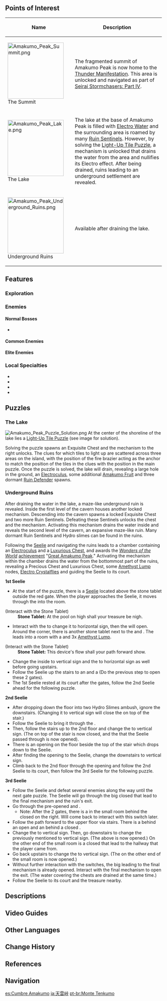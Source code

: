{{Location Infobox
|image        = Amakumo_Peak.png
|type         = Subarea
|region       = Inazuma
|area         = Seirai Island
}}
{{Location Intro|{{Lang|'''Amakumo Peak'''|ja=天雲峠|ja_rm=Amakumo-touge}}|description=<p>Long ago, [[Kanna Kapatcir]] was slain here, while the power of its lingering hatred and regret was suppressed by wards maintained by the [[Asase Shrine]]. During the Seirai Rebellion around 500 years ago, [[Asase Hibiki]] unsealed the wards, causing the [[Thunder Manifestation]] to appear and devastate the area with a massive Electro storm.</p>}}

==Points of Interest==
{| class="article-table alternating-colors-table tdc1" style="width: 100%;"
! style="width: 200px;" | Name
! Description
|- id="The Summit"
| [[File:Amakumo Peak Summit.png|180px]]<br />The Summit
| The fragmented summit of Amakumo Peak is now home to the [[Thunder Manifestation]]. This area is unlocked and navigated as part of [[Seirai Stormchasers: Part IV]].
|- id="The Lake"
| [[File:Amakumo Peak Lake.png|180px]]<br />The Lake
| The lake at the base of Amakumo Peak is filled with [[Electro Water]] and the surrounding area is roamed by many [[Ruin Sentinel]]s. However, by solving the [[Light-Up Tile Puzzle]], a mechanism is unlocked that drains the water from the area and nullifies its Electro effect. After being drained, ruins leading to an underground settlement are revealed.
|- id="Underground Ruins"
| [[File:Amakumo Peak Underground Ruins.png|180px]]<br />Underground Ruins
| Available after draining the lake.
|}

==Features==
===Exploration===
{{Column|2|
*[[Bake-Danuki]]
*[[Electro Cube]]
*[[Electro Current Puzzle]]
*[[Electro Seelie]]
*[[Electro Water]]
*[[Elemental Monument]] ({{Electro}})
*[[Light-Up Tile Puzzle]]
*[[Seelie]]
*[[Thunder Sakura Bough]]
}}

===Enemies===
====Normal Bosses====
*{{Enemy|Thunder Manifestation}}

====Common Enemies====
{{Column|2|
*{{Enemy|Hilichurl}}
*{{Enemy|Hilichurl Fighter}}
*{{Enemy|Hilichurl Berserker}}
*{{Enemy|Wooden Shield Hilichurl Guard}}
*{{Enemy|Cryo Hilichurl Shooter}}
*{{Enemy|Electro Hilichurl Shooter}}
*{{Enemy|Pyro Hilichurl Shooter}}
*{{Enemy|Electro Hilichurl Grenadier}}
*{{Enemy|Electro Samachurl}}
*{{Enemy|Kairagi: Dancing Thunder}}
*{{Enemy|Kairagi: Fiery Might}}
*{{Enemy|Nobushi: Hitsukeban}}
*{{Enemy|Nobushi: Jintouban}}
*{{Enemy|Nobushi: Kikouban}}
*{{Enemy|Geo Slime}}
*{{Enemy|Large Geo Slime}}
*{{Enemy|Anemo Specter}}
*{{Enemy|Geo Specter}}
*{{Enemy|Hydro Specter}}
*{{Enemy|Treasure Hoarders: Handyman}}
*{{Enemy|Treasure Hoarders: Pugilist}}
*{{Enemy|Treasure Hoarders: Scout}}
*{{Enemy|Treasure Hoarders: Seaman}}
*{{Enemy|Treasure Hoarders: Electro Potioneer}}
*{{Enemy|Treasure Hoarders: Hydro Potioneer}}
*{{Enemy|Treasure Hoarders: Pyro Potioneer}}
*{{Enemy|Electro Whopperflower}}
}}

====Elite Enemies====
{{Column|2|
*{{Enemy|Crackling Axe Mitachurl}}
*{{Enemy|Blazing Axe Mitachurl}}
*{{Enemy|Wooden Shieldwall Mitachurl}}
*{{Enemy|Rock Shieldwall Mitachurl}}
*{{Enemy|Ruin Cruiser}}
*{{Enemy|Ruin Destroyer}}
*{{Enemy|Ruin Defender}}
*{{Enemy|Ruin Scout}}
}}

===Local Specialties===
*{{Item|Amakumo Fruit}}
*{{Item|Naku Weed}}
*{{Item|Onikabuto}}
*{{Item|Sea Ganoderma}}

==Puzzles==
===The Lake===
[[File:Amakumo Peak Puzzle Solution.png|right|thumb]]
At the center of the shoreline of the lake lies a [[Light-Up Tile Puzzle]] (see image for solution).

Solving the puzzle spawns an Exquisite Chest and the mechanism to the right unlocks. The clues for which tiles to light up are scattered across three areas on the island, with the position of the fire brazier acting as the anchor to match the position of the tiles in the clues with the position in the main puzzle. Once the puzzle is solved, the lake will drain, revealing a large hole in the ground, an [[Electroculus]], some additional [[Amakumo Fruit]] and three dormant [[Ruin Defender]] spawns.

===Underground Ruins===
After draining the water in the lake, a maze-like underground ruin is revealed. Inside the first level of the cavern houses another locked mechanism. Descending into the cavern spawns a locked Exquisite Chest and two more Ruin Sentinels. Defeating these Sentinels unlocks the chest and the mechanism. Activating this mechanism drains the water inside and reveals the second level of the cavern, an expansive maze-like ruin. Many dormant Ruin Sentinels and Hydro slimes can be found in the ruins.

Following the [[Seelie]] and navigating the ruins leads to a chamber containing an [[Electroculus]] and a [[Precious Chest|Luxurious Chest]], and awards the ''[[Wonders of the World]]'' [[achievement]] "[[Great Amakumo Peak]]." Activating the mechanism within the chamber drains the water from the bottommost part of the ruins, revealing a Precious Chest and Luxurious Chest, some [[Amethyst Lump]] nodes, [[Electro Crystalfly|Electro Crystalflies]] and guiding the Seelie to its court.

'''1st Seelie'''
*At the start of the puzzle, there is a [[Seelie]] located above the stone tablet outside the red gate. When the player approaches the Seelie, it moves through the {{Color|Pyro|red gate}} into the room.
{{Dialogue start}}
;(Interact with the Stone Tablet)
:'''Stone Tablet:'''  At the pool on high shall your treasure be nigh.
{{Dialogue end}}

*Interact with the {{Color|Pyro|red switch}} to change it to horizontal sign, then the {{Color|Pyro|red gate}} will open. Around the corner, there is another stone tablet next to the {{Color|bp|orange switch}} and {{Color|bp|orange gate}}. The {{Color|bp|orange gate}} leads into a room with a {{Color|Pyro|red switch}} and 3x [[Amethyst Lump]].
{{Dialogue start}}
;(Interact with the Stone Tablet)
:'''Stone Tablet:'''  This device's flow shall your path forward show.
{{Dialogue end}}

*Change the {{Color|Pyro|red switch}} inside to vertical sign and the {{Color|bp|orange switch}} to horizontal sign as well before going upstairs.
*Follow the Seelie up the stairs to an {{Color|bp|orange gate}} and a {{Color|Pyro|red gate}} (Do the previous step to open these 2 gates).
*The 1st Seelie rested at its court after the gates, follow the 2nd Seelie ahead for the following puzzle.

'''2nd Seelie'''
*After dropping down the floor into two Hydro Slimes ambush, ignore the {{Color|bp|orange switch}} downstairs. (Changing it to vertical sign will close the {{Color|bp|orange gate}} on top of the stair.)
*Follow the Seelie to bring it through the {{Color|Pyro|red gate}}.
*Then, follow the stairs up to the 2nd floor and change the {{Color|Pyro|red switch}} to vertical sign. (The {{Color|Pyro|red gate}} on top of the stair is now closed, and the {{Color|Pyro|red gate}} that the Seelie passed through is now opened).
*There is an opening on the floor beside the top of the stair which drops down to the Seelie.
*After finding the opening to the Seelie, change the {{Color|bp|orange switch}} downstairs to vertical sign.
*Climb back to the 2nd floor through the opening and follow the 2nd Seelie to its court, then follow the 3rd Seelie for the following puzzle.

'''3rd Seelie'''
*Follow the Seelie and defeat several enemies along the way until the next gate puzzle. The Seelie will go through the big closed {{Color|Hydro|blue gate}} that lead to the final mechanism and the ruin's exit.
*Go through the pre-opened {{Color|Pyro|red gate}} and {{Color|Hydro|blue gate}}.
** Note: After the 2 gates, there is a {{Color|Hydro|blue switch}} in the small room behind the closed {{Color|Pyro|red gate}} on the right. Will come back to interact with this switch later.
*Follow the path forward to the upper floor via stairs. There is a {{Color|Pyro|red switch}} behind an open {{Color|bp|orange gate}} and an {{Color|bp|orange switch}} behind a closed {{Color|Hydro|blue gate}}.
*Change the {{Color|Pyro|red switch}} to vertical sign. Then, go downstairs to change the previously mentioned {{Color|Hydro|blue switch}} to vertical sign. (The {{Color|Hydro|blue gate}} above is now opened.) On the other end of the small room is a closed {{Color|bp|orange gate}} that lead to the hallway that the player came from.
*Go back upstairs to change the {{Color|bp|orange switch}} to vertical sign. (The {{Color|bp|orange gate}} on the other end of the small room is now opened.)
*Without further interaction with the switches, the big {{Color|Hydro|blue gate}} leading to the final mechanism is already opened. Interact with the final mechanism to open the exit. (The water covering the chests are drained at the same time.)
*Follow the Seelie to its court and the treasure nearby.

==Descriptions==
{{Description|The great battle where the sea and sky changed color have become lost to time, but the vast storms that were called upon at this time still remain.|Viewpoint, [[Where Swirling Storm Clouds Gather]]}}

==Video Guides==
{{EVT
|video1   = https://youtu.be/OE9Krdaji4Y
|caption1 = How to Unlock Amakumo Peak

|video2   = https://youtu.be/ey4KxLOYOAw
|caption2 = How to Unlock Amakumo Peak
}}

==Other Languages==
{{Other Languages
|en      = Amakumo Peak
|zhs     = 天云峠
|zhs_rm  = Tiānyún-qiǎ
|zht     = 天雲峠
|zht_rm  = Tiānyún-qiǎ
|zh_tl   = Heavenly Cloud Pass{{Sino|zh|ja}}
|ja      = {{Rubi|天|あま|雲|くも|峠|とうげ}}
|ja_rm   = Amakumo-touge<ref>[[Map]], Label: Amakumo Peak (Japanese)</ref>
|ja_tl   = Heavenly Cloud Pass
|ko      = 아마쿠모 {{tt|산|山}}마루
|ko_rm   = Amakumo Sanmaru
|ko_tl   = Amakumo Peak
|es      = Cumbre Amakumo
|es_tl   = Amakumo Peak
|fr      = Pic Amakumo
|fr_tl   = Amakumo Peak
|ru      = Пик Амакумо
|ru_tl   = Amakumo Peak
|th      = Amakumo Peak
|vi      = {{tt|Đỉnh|頂}} Amakumo
|vi_tl   = Amakumo Peak
|de      = Amakumo-Gipfel
|de_tl   = Amakumo Peak
|id      = Amakumo Peak
|pt      = Monte Tenkumo
|pt_tl   = Mount Tenkumo
|tr      = Amakumo Tepesi
|tr_tl   = 
|it      = Capo Amakumo
|it_tl   = Amakumo Cape
}}

==Change History==
{{Change History|2.1}}

==References==
{{Reflist}}

==Navigation==
{{Area Navbox|Inazuma}}

[[es:Cumbre Amakumo]]
[[ja:天雲峠]]
[[pt-br:Monte Tenkumo]]